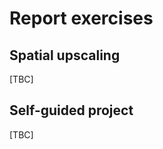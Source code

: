 # Report exercises

## Spatial upscaling {#sec-upscaling}

[TBC]

## Self-guided project {#sec-project}

[TBC]